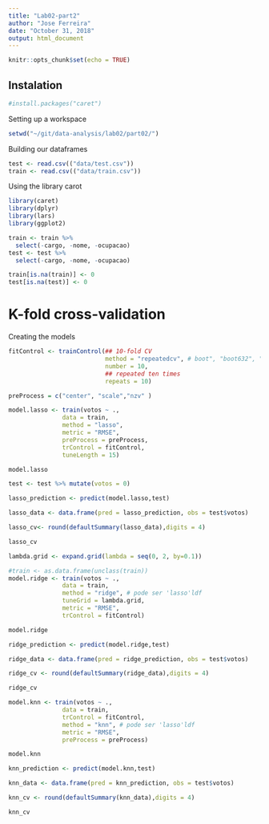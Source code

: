 ```yaml
---
title: "Lab02-part2"
author: "Jose Ferreira"
date: "October 31, 2018"
output: html_document
---
```


```r
knitr::opts_chunk$set(echo = TRUE)
```

## Instalation

```r
#install.packages("caret")
```

Setting up a workspace
```r
setwd("~/git/data-analysis/lab02/part02/")
```

Building our dataframes



```r
test <- read.csv(("data/test.csv"))
train <- read.csv(("data/train.csv"))
```

Using the library carot

```r
library(caret)
library(dplyr)
library(lars)
library(ggplot2)
```

```r
train <- train %>%
  select(-cargo, -nome, -ocupacao)
test <- test %>%
  select(-cargo, -nome, -ocupacao)
```


```r
train[is.na(train)] <- 0
test[is.na(test)] <- 0
```

# K-fold cross-validation
Creating the models
```r
fitControl <- trainControl(## 10-fold CV
                           method = "repeatedcv", # boot", "boot632", "cv", "repeatedcv", "LOOCV", "LGOCV"
                           number = 10,
                           ## repeated ten times
                           repeats = 10)

```

```r
preProcess = c("center", "scale","nzv" )
```

```r
model.lasso <- train(votos ~ ., 
               data = train,
               method = "lasso",
               metric = "RMSE",
               preProcess = preProcess,
               trControl = fitControl,
               tuneLength = 15)

model.lasso
```


```r
test <- test %>% mutate(votos = 0)
```



```r
lasso_prediction <- predict(model.lasso,test)

lasso_data <- data.frame(pred = lasso_prediction, obs = test$votos)

lasso_cv<- round(defaultSummary(lasso_data),digits = 4)

lasso_cv
```


```r
lambda.grid <- expand.grid(lambda = seq(0, 2, by=0.1))
```



```r

#train <- as.data.frame(unclass(train))
model.ridge <- train(votos ~ ., 
               data = train,
               method = "ridge", # pode ser 'lasso'ldf
               tuneGrid = lambda.grid,
               metric = "RMSE",
               trControl = fitControl)

model.ridge

```


```r
ridge_prediction <- predict(model.ridge,test)

ridge_data <- data.frame(pred = ridge_prediction, obs = test$votos)

ridge_cv <- round(defaultSummary(ridge_data),digits = 4)

ridge_cv
```



```r
model.knn <- train(votos ~ ., 
               data = train,
               trControl = fitControl,
               method = "knn", # pode ser 'lasso'ldf
               metric = "RMSE",
               preProcess = preProcess)

model.knn
```

```r
knn_prediction <- predict(model.knn,test)

knn_data <- data.frame(pred = knn_prediction, obs = test$votos)

knn_cv <- round(defaultSummary(knn_data),digits = 4)

knn_cv
```
